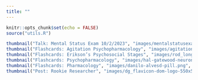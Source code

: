 ```yaml
---
title: ""
---
```


<link rel="icon" type="image/png" href="image/dg_flavicon-dom-logo-550x550-NoBackground.png">

```r
knitr::opts_chunk$set(echo = FALSE)
source("utils.R")
```

```r
thumbnail("Talk: Mental Status Exam 10/2/2023", "images/mentalstatusexam.png", "https://bit.ly/mentalstatusexam")
thumbnail("Flashcards: Agitation Psychopharmacology", "images/agitation_psychopharmacology.png", "posts/agitation_psychopharmacology.html")
thumbnail("Flashcards: Erikson’s Psychosocial Stages", "images/rod_long_unsplash.png", "posts/eriksons_stages.html")
thumbnail("Flashcards: Psychopharmacology", "images/hal-gatewood-neuron.png","")
thumbnail("Flashcards: Pharmacology", "images/danilo-alvesd-pill.png", "posts/pharmacology_anki.html")
thumbnail("Post: Rookie Researcher", "images/dg_flavicon-dom-logo-550x550-NoBackground.png", "posts/rookie_researcher.html")
```
